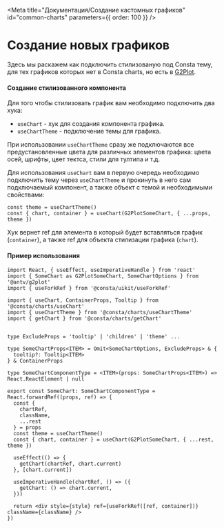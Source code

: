 
<Meta title="Документация/Создание кастомных графиков" id="common-charts" parameters={{ order: 100 }} />

# Создание новых графиков

Здесь мы раскажем как подключить стилизованую под Consta тему, для тех графиков которых нет в 
Consta charts, но есть в [G2Plot](https://g2plot.antv.vision/en).

#### Создание стилизованного компонента

Для того чтобы стилизовать график вам необходимо подключить два хука:
* `useChart` - хук для создания компонента графика.
* `useChartTheme` - подключение темы для графика.

При использовании `useChartTheme` сразу же подключаются все предустановленные цвета для различных элементов графика: 
цвета осей, шрифты, цвет тектса, стили для тултипа и т.д.

Для использования `useChart` вам в первую очередь необходимо подключить тему через `useChartTheme` и прокинуть в него сам подключаемый компонент, 
а также объект с темой и необходимыми свойствами:

```tsx
const theme = useChartTheme()
const { chart, container } = useChart(G2PlotSomeChart, { ...props, theme })
```

Хук вернет ref для элемента в который будет вставляться график (`container`), а также ref для 
объекта стилизации графика (`chart`).

#### Пример использования

```tsx
import React, { useEffect, useImperativeHandle } from 'react'
import { SomeChart as G2PlotSomeChart, SomeChartOptions } from '@antv/g2plot'
import { useForkRef } from '@consta/uikit/useForkRef'

import { useChart, ContainerProps, Tooltip } from '@consta/charts/useChart'
import { useChartTheme } from '@consta/charts/useChartTheme'
import { getChart } from '@consta/charts/getChart'


type ExcludeProps = 'tooltip' | 'children' | 'theme' ...

type SomeChartProps<ITEM> = Omit<SomeChartOptions, ExcludeProps> & {
  tooltip?: Tooltip<ITEM>
} & ContainerProps

type SomeChartComponentType = <ITEM>(props: SomeChartProps<ITEM>) => React.ReactElement | null

export const SomeChart: SomeChartComponentType = React.forwardRef((props, ref) => {
  const {
    chartRef,
    className,
    ...rest
  } = props
  const theme = useChartTheme()
  const { chart, container } = useChart(G2PlotSomeChart, { ...rest, theme })

  useEffect(() => {
    getChart(chartRef, chart.current)
  }, [chart.current])

  useImperativeHandle(chartRef, () => ({
    getChart: () => chart.current,
  }))

  return <div style={style} ref={useForkRef([ref, container])} className={className} />
})
```
